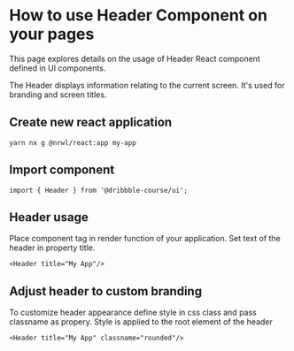 
<Meta title="Case Study/How to use Header" />

# How to use Header Component on your pages

This page explores details on the usage of Header React component defined in UI components.

The Header displays information relating to the current screen. It's used for branding and screen titles.

## Create new react application

```
yarn nx g @nrwl/react:app my-app
```

## Import component

```
import { Header } from '@dribbble-course/ui';
```

## Header usage

Place component tag in render function of your application. Set text of the header in property title.

```
<Header title="My App"/>
```

## Adjust header to custom branding

To customize header appearance define style in css class and pass classname as propery.
Style is applied to the root element of the header

```
<Header title="My App" classname="rounded"/>
```
